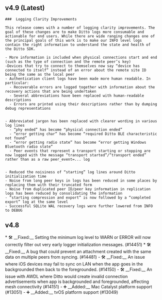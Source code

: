 ## v4.9 (Latest)

<Update description="2024-09-25" label="v4.9.0">

    ###  Logging Clarity Improvements

    This release comes with a number of logging clarity improvements. The goal of these changes are to make Ditto logs more consumable and actionable for end users. While there are wide ranging changes one of the principal goals of this work is to make our INFO level logs contain the right information to understand the state and health of the Ditto SDK.

    - More information is included when physical connections start and end (such as the type of connection and the remote peer’s key)
    -Devices that try to connect to themselves now say “device has connected to itself” instead of an error about the remote site ID being the same as the local peer
    - Authentication client logs have been made more human readable. In particular:
      - Recoverable errors are logged together with information about the recovery actions that are being undertaken
      - Several abbreviations have been replaced with human-readable descriptions
      - Errors are printed using their descriptions rather than by dumping debug representations


    - Abbreviated jargon has been replaced with clearer wording in various log lines
      - “phy ended” has become “physical connection ended”
      - “error getting char” has become “required Ditto BLE characteristic not found”
      - “error getting radio state” has become “error getting Windows Bluetooth radio state”
      - Peer events that represent a transport starting or stopping are now logged with the message “transport started”/”transport ended” rather than as a raw peer_event=... log


    - Reduced the noisiness of “starting” log lines around Ditto initialization time
    - Noise from long peer keys in logs has been reduced in some places by replacing them with their truncated form
    - Noise from duplicated peer ID/peer key information in replication logs has been reduced by consolidating the information
    - “starting compression and export” is now followed by a “completed export” log at the same level
    - Successful SQLite WAL recovery logs were further lowered from INFO to DEBUG



</Update>


## v4.8

<Update description="2024-09-25" label="v4.8.2">
    * 🛠️ __Fixed:__ Setting the minimum log level to WARN or ERROR will now correctly filter out very early logger initialization messages. (#14451)
    * 🛠️ __Fixed:__ A bug that could prevent an attachment created with the same data on multiple peers from syncing. (#14481)
</Update>
<Update description="2024-09-05" label="v4.8.1">
    - 🛠️ __Fixed:__ An issue where iOS devices may fail to sync on LAN when the app goes in the backgrounded then back to the foregrounded. (#14150)
    - 🛠️ __Fixed:__ An issue with AWDL where Ditto would create invalid connection advertisements when app is backgrounded and foregrounded, affecting mesh connectivity (#14151)
</Update>
<Update description="2024-08-15" label="v4.8.0">
    - ➕ __Added:__ Mac Catalyst platform support (#13051)
    - ➕ __Added:__ tvOS platform support (#13049)
</Update>
